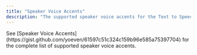 ```yaml
---
title: "Speaker Voice Accents"
description: "The supported speaker voice accents for the Text to Speech API."
---
```


<Info>
  See [Speaker Voice
  Accents](https://gist.github.com/yoeven/61597c51c324c159b96e585a75397704) for
  the complete list of supported speaker voice accents.
</Info>
